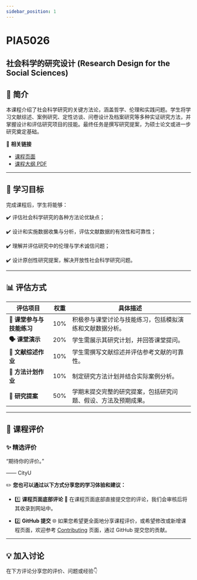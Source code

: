 ```yaml
---
sidebar_position: 1
---
```


# PIA5026
## 社会科学的研究设计 (Research Design for the Social Sciences)

## **📘 简介**
本课程介绍了社会科学研究的关键方法论，涵盖哲学、伦理和实践问题。学生将学习文献综述、案例研究、定性访谈、问卷设计及档案研究等多种实证研究方法，并掌握设计和评估研究项目的技能。最终任务是撰写研究提案，为硕士论文或进一步研究奠定基础。

🔗 **相关链接**
- [课程页面](https://www.cityu.edu.hk/catalogue/pg/202425/course/PIA5026.htm)
- [课程大纲 PDF](https://www.cityu.edu.hk/catalogue/pg/202425/course/PIA5026.pdf)

---

## **🎯 学习目标**

完成课程后，学生将能够：

✔️ 评估社会科学研究的各种方法论优缺点；

✔️ 设计和实施数据收集与分析，评估文献数据的有效性和可靠性；

✔️ 理解并评估研究中的伦理与学术诚信问题；

✔️ 设计原创性研究提案，解决开放性社会科学研究问题。

---

## **📊 评估方式**

| **评估项目**             | **权重** | **具体描述**                                                                                     |
|--------------------------|----------|--------------------------------------------------------------------------------------------------|
| **📖 课堂参与与技能练习** | 10%      | 积极参与课堂讨论与技能练习，包括模拟演练和文献数据分析。                                               |
| **🗣️ 课堂演示**          | 20%      | 学生需展示其研究计划，并回答课堂提问。                                                             |
| **📄 文献综述作业**       | 10%      | 学生需撰写文献综述并评估参考文献的可靠性。                                                         |
| **📝 方法计划作业**       | 10%      | 制定研究方法计划并结合实际案例分析。                                                               |
| **📄 研究提案**           | 50%      | 学期末提交完整的研究提案，包括研究问题、假设、方法及预期成果。                                         |

---

## **💬 课程评价**

### ✨ **精选评价**
<div className={commentStyles.commentBox}>
    <p className={commentStyles.commentText}>
        “期待你的评价。”
    </p>
    <p className={commentStyles.commentAuthor}>—— CityU</p>
</div>

✏️ **您也可以通过以下方式分享您的学习体验和建议：**

- 1️⃣ **课程页面底部评论**
💬 在课程页面底部直接提交您的评论，我们会审核后将其收录到网站中。

- 2️⃣ **GitHub 提交**
🌐 如果您希望更全面地分享课程评价，或希望修改或新增课程页面，欢迎参考 [Contributing](/contributing) 页面，通过 GitHub 提交您的贡献。

---

## **💡 加入讨论**

在下方评论分享您的评价、问题或经验👇
<Utterances />
